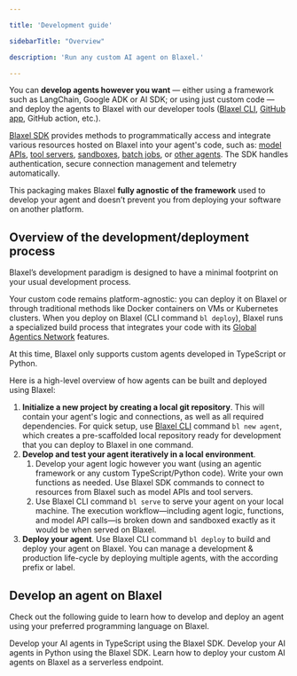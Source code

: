 ```yaml
---

title: 'Development guide'

sidebarTitle: "Overview"

description: 'Run any custom AI agent on Blaxel.'

---
```


You can **develop agents however you want** — either using a framework such as LangChain, Google ADK or AI SDK; or using just custom code — and deploy the agents to Blaxel with our developer tools ([Blaxel CLI](../cli-reference/introduction), [GitHub app](Github-integration), GitHub action, etc.).

[Blaxel SDK](../sdk-reference/introduction) provides methods to programmatically access and integrate various resources hosted on Blaxel into your agent's code, such as: [model APIs](../Models/Overview), [tool servers](../Functions/Overview), [sandboxes](../Sandboxes/Overview), [batch jobs](../Jobs/Overview), or [other agents](Overview). The SDK handles authentication, secure connection management and telemetry automatically.

This packaging makes Blaxel **fully agnostic of the framework** used to develop your agent and doesn’t prevent you from deploying your software on another platform.

## Overview of the development/deployment process

Blaxel’s development paradigm is designed to have a minimal footprint on your usual development process. 

Your custom code remains platform-agnostic: you can deploy it on Blaxel or through traditional methods like Docker containers on VMs or Kubernetes clusters. When you deploy on Blaxel (CLI command `bl deploy`), Blaxel runs a specialized build process that integrates your code with its [Global Agentics Network](../Infrastructure/Global-Inference-Network) features.

<Warning>At this time, Blaxel only supports custom agents developed in TypeScript or Python.</Warning>

Here is a high-level overview of how agents can be built and deployed using Blaxel:

1. **Initialize a new project by creating a local git repository**. This will contain your agent's logic and connections, as well as all required dependencies. For quick setup, use [Blaxel CLI](../cli-reference/introduction) command `bl new agent`, which creates a pre-scaffolded local repository ready for development that you can deploy to Blaxel in one command.
2. **Develop and test your agent iteratively in a local environment**. 
    1. Develop your agent logic however you want (using an agentic framework or any custom TypeScript/Python code). Write your own functions as needed. Use Blaxel SDK commands to connect to resources from Blaxel such as model APIs and tool servers.
    2. Use Blaxel CLI command `bl serve` to serve your agent on your local machine. The execution workflow—including agent logic, functions, and model API calls—is broken down and sandboxed exactly as it would be when served on Blaxel.
3. **Deploy your agent**. Use Blaxel CLI command `bl deploy` to build and deploy your agent on Blaxel. You can manage a development & production life-cycle by deploying multiple agents, with the according prefix or label.

## Develop an agent on Blaxel

Check out the following guide to learn how to develop and deploy an agent using your preferred programming language on Blaxel.

<CardGroup cols={2}>  

<Card title="TypeScript" icon="js" href="/Agents/Develop-an-agent-ts">    
Develop your AI agents in TypeScript using the Blaxel SDK.
</Card>

<Card title="Python" icon="python" href="/Agents/Develop-an-agent-py">    
Develop your AI agents in Python using the Blaxel SDK.
</Card>

</CardGroup>

<Card title="Deploy an agent" icon="server" href="/Agents/Deploy-an-agent">
Learn how to deploy your custom AI agents on Blaxel as a serverless endpoint. 
</Card>